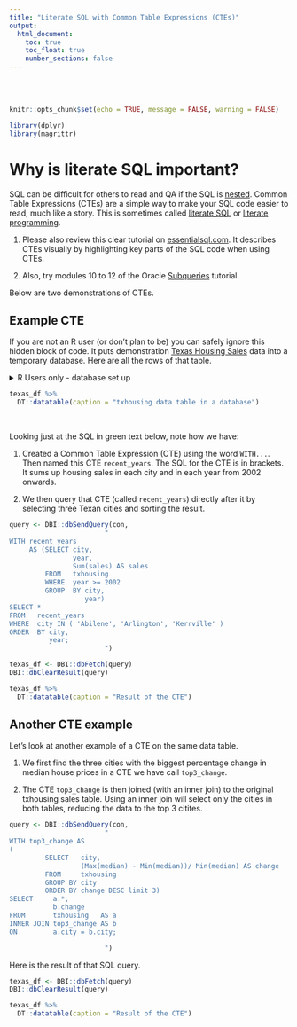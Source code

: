 ```yaml
---
title: "Literate SQL with Common Table Expressions (CTEs)"
output:
  html_document:
    toc: true
    toc_float: true
    number_sections: false
---
```


<br />
<br />


```r
knitr::opts_chunk$set(echo = TRUE, message = FALSE, warning = FALSE)
```

```r
library(dplyr)
library(magrittr)
```

# Why is literate SQL important? {.tabset .tabset-fade .tabset-pills}

SQL can be difficult for others to read and QA if the SQL is [nested](https://www.tutorialspoint.com/sql/sql-sub-queries.htm). Common Table Expressions (CTEs) are a simple way to make your SQL code easier to read, much like a story. This is sometimes called [literate SQL](https://modern-sql.com/use-case/literate-sql){target="_blank"} or [literate programming](https://en.wikipedia.org/wiki/Literate_programming){target="_blank"}.

1. Please also review this clear tutorial on [essentialsql.com](https://www.essentialsql.com/introduction-common-table-expressions-ctes/){target="_blank"}. It describes CTEs visually by highlighting key parts of the SQL code when using CTEs. 

2. Also, try modules 10 to 12 of the Oracle [Subqueries](https://livesql.oracle.com/apex/livesql/file/tutorial_GMLYIBY74FPBS888XO8F1R95I.html){target="_blank"} tutorial. 

Below are two demonstrations of CTEs. 

## Example CTE

If you are not an R user (or don't plan to be) you can safely ignore this hidden block of code. It puts demonstration [Texas Housing Sales](https://ggplot2.tidyverse.org/reference/txhousing.html){target="_blank"} data into a temporary database. Here are all the rows of that table.

<details>
  <summary>R Users only - database set up</summary>
    <ul>

To demonstrate CTEs we first create a temporary in-memory database using the [RSQLite package](https://rsqlite.r-dbi.org/){target="_blank"}. We then write the demonstration [Texas Housing Sales](https://ggplot2.tidyverse.org/reference/txhousing.html){target="_blank"} data from ggplot into that temproary database. 

```r
con <- DBI::dbConnect(RSQLite::SQLite(), dbname = ":memory:")

DBI::dbWriteTable(conn = con, 
                  name = "txhousing", 
                  value = ggplot2::txhousing,
                  overwrite = TRUE)

texas_df <- DBI::dbReadTable(con, "txhousing")
```

</ul>
</details> 

```r
texas_df %>% 
  DT::datatable(caption = "txhousing data table in a database")
```

<br />

Looking just at the SQL in green text below, note how we have:

1. Created a Common Table Expression (CTE) using the word `WITH...`. Then named this CTE `recent_years`. The SQL for the CTE is in brackets. It sums up housing sales in each city and in each year from 2002 onwards.

2. We then query that CTE (called `recent_years`) directly after it by selecting three Texan cities and sorting the result.

```r
query <- DBI::dbSendQuery(con, 
                        "
WITH recent_years 
     AS (SELECT city, 
                year, 
                Sum(sales) AS sales 
         FROM   txhousing 
         WHERE  year >= 2002 
         GROUP  BY city, 
                   year) 
SELECT * 
FROM   recent_years 
WHERE  city IN ( 'Abilene', 'Arlington', 'Kerrville' ) 
ORDER  BY city, 
          year;                         
                        ")
```

```r
texas_df <- DBI::dbFetch(query)
DBI::dbClearResult(query)

texas_df %>% 
  DT::datatable(caption = "Result of the CTE")
```

## Another CTE example

Let's look at another example of a CTE on the same data table. 

1. We first find the three cities with the biggest percentage change in median house prices in a CTE we have call `top3_change`.

2. The CTE `top3_change` is then joined (with an inner join) to the original txhousing sales table. Using an inner join will select only the cities in both tables, reducing the data to the top 3 citites.

```r
query <- DBI::dbSendQuery(con, 
                        "
WITH top3_change AS 
( 
         SELECT   city, 
                  (Max(median) - Min(median))/ Min(median) AS change 
         FROM     txhousing 
         GROUP BY city 
         ORDER BY change DESC limit 3) 
SELECT     a.*, 
           b.change 
FROM       txhousing   AS a 
INNER JOIN top3_change AS b 
ON         a.city = b.city;

                        ")
```

Here is the result of that SQL query.

```r
texas_df <- DBI::dbFetch(query)
DBI::dbClearResult(query)

texas_df %>% 
  DT::datatable(caption = "Result of the CTE")
```
